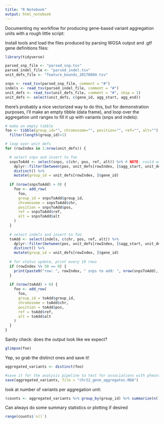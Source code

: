 ```yaml
---
title: "R Notebook"
output: html_notebook
---
```

Documenting my workflow for producing gene-based variant aggregation units with a rough little script:

Install tools and load the files produced by parsing WGSA output and .gtf gene definitions files:
```r
library(tidyverse)

parsed_snp_file <- "parsed_snp.tsv"
parsed_indel_file <- "parsed_indel.tsv"
unit_defs_file <- "feature_bounds_20170804.tsv"

snps <- read_tsv(parsed_snp_file, comment = "#")
indels <- read_tsv(parsed_indel_file, comment = "#")
unit_defs <- read_tsv(unit_defs_file, comment = "#", skip = 1)
unit_defs <- select(unit_defs, c(gene_id, agg_start, agg_end))
```

there's probably a nice vectorized way to do this, but for demonstration purposes, I'll make an empty tibble (data frame), and loop over the aggregation unit ranges to fill it up with variants (snps and indels):

```r
# make an empty tibble
foo <- tibble(group_id="", chromosome="", position="", ref="", alt="") %>%
  filter(length(group_id)>1)

# loop over unit defs
for (rowIndex in 1:nrow(unit_defs)) {

  # select snps and insert to foo
  snpsToAdd <- select(snps, c(chr, pos, ref, alt)) %>% # NOTE: could add fields and filter here
    dplyr::filter(between(pos, unit_defs[rowIndex, ]$agg_start, unit_defs[rowIndex, ]$agg_end)) %>% # NOTE: could add flanking regions here
    distinct() %>%
    mutate(group_id = unit_defs[rowIndex, ]$gene_id)
  
  if (nrow(snpsToAdd) > 0) {
    foo <- add_row(
      foo,
      group_id = snpsToAdd$group_id,
      chromosome = snpsToAdd$chr,
      position = snpsToAdd$pos,
      ref = snpsToAdd$ref,
      alt = snpsToAdd$alt
    )
  }
  
  # select indels and insert to foo
  toAdd <- select(indels, c(chr, pos, ref, alt)) %>%
    dplyr::filter(between(pos, unit_defs[rowIndex, ]$agg_start, unit_defs[rowIndex, ]$agg_end)) %>%
    distinct() %>%
    mutate(group_id = unit_defs[rowIndex, ]$gene_id)
  
  # for status update, print every 10 rows
  if (rowIndex %% 50 == 0) {
    print(paste0("row: ", rowIndex, " snps to add: ", nrow(snpsToAdd), " indels to add: ", nrow(toAdd)))
  }
  
  if (nrow(toAdd) > 0) {
    foo <- add_row(
      foo,
      group_id = toAdd$group_id,
      chromosome = toAdd$chr,
      position = toAdd$pos,
      ref = toAdd$ref,
      alt = toAdd$alt
    )
  }
}
```

Sanity check: does the output look like we expect?
```r
glimpse(foo)
```

Yep, so grab the distinct ones and save it!
```r
aggregated_variants <- distinct(foo)

#save it for the analysis pipeline to test for associations with pheontypes of interest!
save(aggregated_variants, file = "chr22_gene_aggregates.RDA")
```

look at number of variants per aggregation unit:

```r
(counts <- aggregated_variants %>% group_by(group_id) %>% summarize(n()))
```

Can always do some summary statistics or plotting if desired
```r
range(counts$`n()`)
```